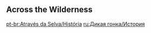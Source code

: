{{EventTabs}}

==Across the Wilderness==
{{Transclude|Across the Wilderness (Quest)|Dialogue|main=1|top=1}}

[[pt-br:Através da Selva/História]]
[[ru:Дикая гонка/История]]
